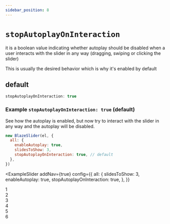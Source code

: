 ```yaml
---
sidebar_position: 8
---
```


# `stopAutoplayOnInteraction`


it is a boolean value indicating whether autoplay should be disabled when a user interacts with the slider in any way (dragging, swiping or clicking the slider)

This is usually the desired behavior which is why it's enabled by default

## default

```typescript
stopAutoplayOnInteraction: true
```

### Example `stopAutoplayOnInteraction: true` (default)

See how the autoplay is enabled, but now try to interact with the slider in any way and the autoplay will be disabled.

```javascript
new BlazeSlider(el, {
  all: {
    enableAutoplay: true,
    slidesToShow: 3,
    stopAutoplayOnInteraction: true, // default
  },
})
```

<ExampleSlider
  addNav={true}
  config={{
    all: {
      slidesToShow: 3,
      enableAutoplay: true,
      stopAutoplayOnInteraction: true,
    },
  }}
>
  <div> 1 </div>
  <div> 2 </div>
  <div> 3 </div>
  <div> 4 </div>
  <div> 5 </div>
  <div> 6 </div>
</ExampleSlider>

<br />
